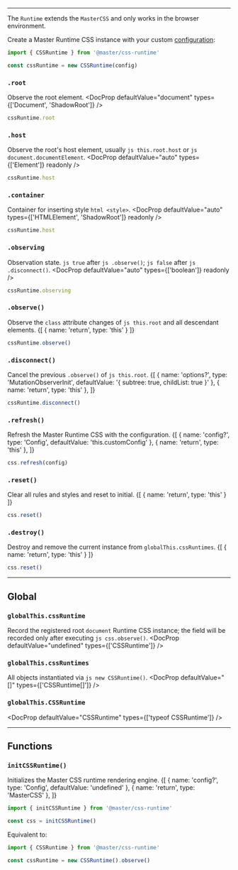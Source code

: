 
---

The `Runtime` extends the `MasterCSS` and only works in the browser environment.

Create a Master Runtime CSS instance with your custom [configuration](/docs/configuration):
```ts
import { CSSRuntime } from '@master/css-runtime'

const cssRuntime = new CSSRuntime(config)
```

### `.root`
Observe the root element.
<DocProp defaultValue="document" types={['Document', 'ShadowRoot']} />
```ts
cssRuntime.root
```

### `.host`
Observe the root's host element, usually `js this.root.host` or `js document.documentElement`.
<DocProp defaultValue="auto" types={['Element']} readonly />
```ts
cssRuntime.host
```

### `.container`
Container for inserting style `html <style>`.
<DocProp defaultValue="auto" types={['HTMLElement', 'ShadowRoot']} readonly />
```ts
cssRuntime.host
```

### `.observing`
Observation state. `js true` after `js .observe()`; `js false` after `js .disconnect()`.
<DocProp defaultValue="auto" types={['boolean']} readonly />
```ts
cssRuntime.observing
```

### `.observe()`
Observe the `class` attribute changes of `js this.root` and all descendant elements.
<DocFn>
    {[ { name: 'return', type: 'this' } ]}
</DocFn>
```ts
cssRuntime.observe()
```

### `.disconnect()`
Cancel the previous `.observe()` of `js this.root`.
<DocFn>
    {[
        { name: 'options?', type: 'MutationObserverInit', defaultValue: '{ subtree: true, childList: true }' },
        { name: 'return', type: 'this' },
    ]}
</DocFn>
```ts
cssRuntime.disconnect()
```

### `.refresh()`
Refresh the Master Runtime CSS with the configuration.
<DocFn>
    {[
        { name: 'config?', type: 'Config', defaultValue: 'this.customConfig' },
        { name: 'return', type: 'this' },
    ]}
</DocFn>
```ts
css.refresh(config)
```

### `.reset()`
Clear all rules and styles and reset to initial.
<DocFn>
    {[ { name: 'return', type: 'this' } ]}
</DocFn>
```ts
css.reset()
```

### `.destroy()`
Destroy and remove the current instance from `globalThis.cssRuntimes`.
<DocFn>
    {[ { name: 'return', type: 'this' } ]}
</DocFn>
```ts
css.reset()
```

---

## Global
### `globalThis.cssRuntime`
Record the registered root `document` Runtime CSS instance; the field will be recorded only after executing `js css.observe()`.
<DocProp defaultValue="undefined" types={['CSSRuntime']} />

### `globalThis.cssRuntimes`
All objects instantiated via `js new CSSRuntime()`.
<DocProp defaultValue="[]" types={['CSSRuntime[]']} />

### `globalThis.CSSRuntime`
<DocProp defaultValue="CSSRuntime" types={['typeof CSSRuntime']} />

---

## Functions
### `initCSSRuntime()`
Initializes the Master CSS runtime rendering engine.
<DocFn>
    {[
        { name: 'config?', type: 'Config', defaultValue: 'undefined' },
        { name: 'return', type: 'MasterCSS' },
    ]}
</DocFn>
```ts
import { initCSSRuntime } from '@master/css-runtime'

const css = initCSSRuntime()
```
Equivalent to:
```ts
import { CSSRuntime } from '@master/css-runtime'

const cssRuntime = new CSSRuntime().observe()
```
